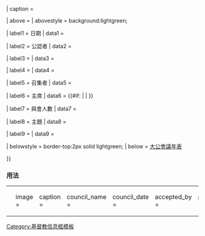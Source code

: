 {{Infobox
| bodystyle  = {{{bodystyle}}}

| image          = {{#invoke:InfoboxImage|InfoboxImage|image={{{image|}}}|size={{{imagewidth|200px}}}|sizedefault=frameless|alt={{{imagealttext|}}}}}
| caption        = {{{caption|}}}

| above   = {{{council_name}}}
| abovestyle = background:lightgreen;

| label1  = 日期
| data1   = {{{council_date}}}

| label2  = 公認者
| data2   = {{{accepted_by}}}

| label3  = {{longitem|上次會議}}
| data3   = {{{previous}}}

| label4  = {{longitem|下次會議}}
| data4   = {{{next}}}

| label5  = 召集者
| data5   = {{{convoked_by}}}

| label6  = 主席
| data6   = {{#if:{{{presided_by|}}} |{{{presided_by}}} |{{{president|}}} }}

| label7  = 與會人數
| data7   = {{{attendance}}}

| label8  = 主題
| data8   = {{{topics}}}

| label9  = {{longitem|文件與聲明}}
| data9   = {{{documents}}}

| belowstyle = border-top:2px solid lightgreen;
| below   = [[大公會議|大公會議年表]]

}}<noinclude>
===用法===
{| style="background:transparent;"
| <pre>
{{Infobox Ecumenical council
| image        = 
| caption      = 
| council_name = 
| council_date = 
| accepted_by  = 
| previous     = 
| next         = 
| convoked_by  = 
| president    =   <!--(or | presided_by  = )-->
| attendance   = 
| topics       = 
| documents    = 
}}
</pre>
|}

[[Category:基督教信息框模板]]
</noinclude>
